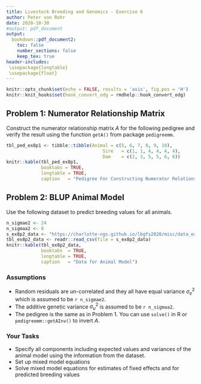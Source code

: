 ```yaml
---
title: Livestock Breeding and Genomics - Exercise 6
author: Peter von Rohr
date: 2020-10-30
#output: pdf_document 
output:
  bookdown::pdf_document2:
    toc: false
    number_sections: false
    keep_tex: true
header-includes:
 \usepackage{longtable}
 \usepackage{float}
---
```


```r
knitr::opts_chunk$set(echo = FALSE, results = 'asis', fig.pos = 'H')
knitr::knit_hooks$set(hook_convert_odg = rmdhelp::hook_convert_odg)
```

## Problem 1: Numerator Relationship Matrix
Construct the numerator relationship matrix $A$ for the following pedigree and verify the result using the function `getA()` from package `pedigreemm`. 

```r
tbl_ped_ex8p1 <- tibble::tibble(Animal = c(5, 6, 7, 8, 9, 10),
                                    Sire   = c(1, 1, 4, 4, 4, 4),
                                    Dam    = c(2, 3, 5, 5, 6, 6))
knitr::kable(tbl_ped_ex8p1, 
             booktabs = TRUE,
             longtable = TRUE,
             caption   = "Pedigree For Constructing Numerator Relationship Matrix")
```




## Problem 2: BLUP Animal Model
Use the following dataset to predict breeding values for all animals.

```r
n_sigmae2 <- 24
n_sigmaa2 <- 8
s_ex8p2_data <- "https://charlotte-ngs.github.io/lbgfs2020/misc/data_ex06_p02.csv"
tbl_ex8p2_data <- readr::read_csv(file = s_ex8p2_data)
knitr::kable(tbl_ex8p2_data,
             booktabs  = TRUE,
             longtable = TRUE,
             caption   = "Data for Animal Model")
```


### Assumptions

* Random residuals are un-correlated and they all have equal variance $\sigma_e^2$ which is assumed to be `r n_sigmae2`.
* The additive genetic variance $\sigma_u^2$ is assumed to be `r n_sigmaa2`.
* The pedigree is the same as in Problem 1. You can use `solve()` in R or `pedigreemm::getAInv()` to invert $A$.


### Your Tasks

* Specify all components including expected values and variances of the animal model using the information from the dataset.
* Set up mixed model equations
* Solve mixed model equations for estimates of fixed effects and for predicted breeding values


